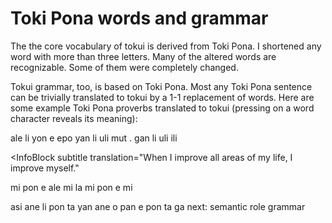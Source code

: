 
# Toki Pona words and grammar

The the core vocabulary of tokui is derived from Toki Pona. I shortened any word with more than three letters. Many of the altered words are recognizable. Some of them were completely changed.

Tokui grammar, too, is based on Toki Pona. Most any Toki Pona sentence can be trivially translated to tokui by a 1-1 replacement of words. Here are some example Toki Pona proverbs translated to tokui (pressing on a word character reveals its meaning):

<InfoBlock subtitle translation="Everything has a time.">
  ale li yon e epo
</InfoBlock>

<InfoBlock subtitle translation="People are more important than money.">
  yan li uli mut . gan li uli ili
</InfoBlock>

<InfoBlock
  subtitle
  translation="When I improve all areas of my life, I improve myself."
>
  mi pon e ale mi la mi pon e mi
</InfoBlock>

<InfoBlock subtitle translation="Different ways are good for different people.">
  asi ane li pon ta yan ane
</InfoBlock>

<InfoBlock subtitle translation="Love the earth.">
  o pan e pon ta ga
</InfoBlock>

<Link href="/docs/semantic-roles">next: semantic role grammar</Link>
